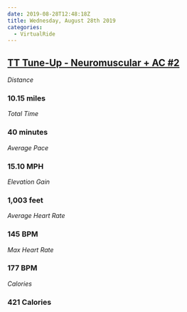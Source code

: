 ```yaml
---
date: 2019-08-28T12:48:18Z
title: Wednesday, August 28th 2019
categories:
  - VirtualRide
---
```

## [TT Tune-Up - Neuromuscular + AC #2](https://www.strava.com/activities/2658896881)

_Distance_

### 10.15 miles

_Total Time_

### 40 minutes

_Average Pace_

### 15.10 MPH

_Elevation Gain_

### 1,003 feet

_Average Heart Rate_

### 145 BPM

_Max Heart Rate_

### 177 BPM

_Calories_

### 421 Calories